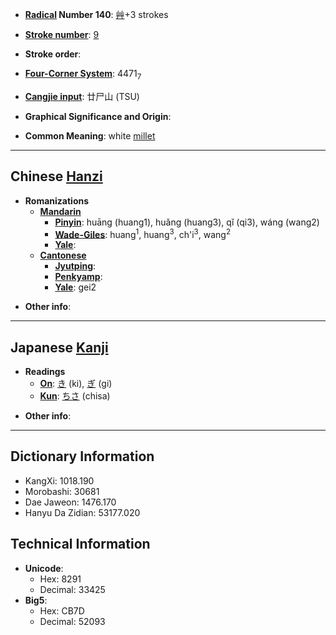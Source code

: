 * '''[[Wiktionary:Chinese radical index| Radical]] Number 140''': [[Wiktionary:Chinese radical index 艸|艸]]+3 strokes

* '''[[Wiktionary:Chinese total strokes index|Stroke number]]''': [[Wiktionary:Chinese total strokes index 9|9]]

* '''Stroke order''': 

* '''[[Wiktionary:Chinese four corner index|Four-Corner System]]''': 4471<sub>7</sub>

* '''[[Wiktionary:Chinese Cangjie index|Cangjie input]]''': 廿尸山 (TSU)

* '''Graphical Significance and Origin''': 

* '''Common Meaning''': white [[millet]]

----

== Chinese [[Hanzi]] ==

* '''Romanizations'''
** '''[[Mandarin]]'''
*** '''[[Pinyin]]''': huāng (huang1), huǎng (huang3), qǐ (qi3), wáng (wang2)
*** '''[[Wade-Giles]]''': huang<sup>1</sup>, huang<sup>3</sup>, ch'i<sup>3</sup>, wang<sup>2</sup>
*** '''[[Yale]]''': 
** '''[[Cantonese]]'''
*** '''[[Jyutping]]''':
*** '''[[Penkyamp]]''': 
*** '''[[Yale]]''': gei2

* '''Other info''': 

----

== Japanese [[Kanji]] ==

* '''Readings'''
** '''[[On]]''': [[き]] (ki), [[ぎ]] (gi)
** '''[[Kun]]''': [[ちさ]] (chisa)

* '''Other info''':  

----

== Dictionary Information ==

* KangXi: 1018.190
* Morobashi: 30681
* Dae Jaweon: 1476.170
* Hanyu Da Zidian: 53177.020

== Technical Information ==

* '''Unicode''':
** Hex: 8291
** Decimal: 33425
* '''Big5''':
** Hex: CB7D
** Decimal: 52093